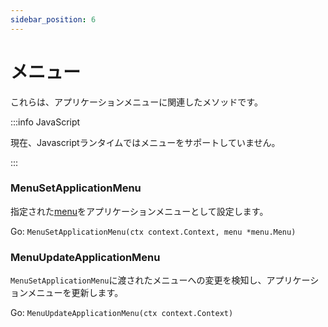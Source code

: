 ```yaml
---
sidebar_position: 6
---
```


# メニュー

これらは、アプリケーションメニューに関連したメソッドです。

:::info JavaScript

現在、Javascriptランタイムではメニューをサポートしていません。

:::

### MenuSetApplicationMenu

指定された[menu](../menus.mdx)をアプリケーションメニューとして設定します。

Go: `MenuSetApplicationMenu(ctx context.Context, menu *menu.Menu)`

### MenuUpdateApplicationMenu

`MenuSetApplicationMenu`に渡されたメニューへの変更を検知し、アプリケーションメニューを更新します。

Go: `MenuUpdateApplicationMenu(ctx context.Context)`
